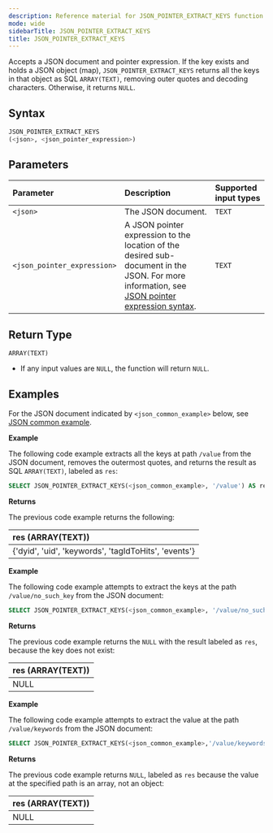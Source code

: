 ```yaml
---
description: Reference material for JSON_POINTER_EXTRACT_KEYS function
mode: wide
sidebarTitle: JSON_POINTER_EXTRACT_KEYS
title: JSON_POINTER_EXTRACT_KEYS
---
```



Accepts a JSON document and pointer expression. If the key exists and holds a JSON object (map),
`JSON_POINTER_EXTRACT_KEYS` returns all the keys in that object as SQL `ARRAY(TEXT)`, removing outer quotes and decoding
characters. Otherwise, it returns `NULL`.

## Syntax

```sql
JSON_POINTER_EXTRACT_KEYS
(<json>, <json_pointer_expression>)
```

## Parameters

| Parameter                   | Description                                                                                                                                                                               | Supported input types |
|:----------------------------|:------------------------------------------------------------------------------------------------------------------------------------------------------------------------------------------|:----------------------|
| `<json>`                    | The JSON document.                                                                                                                                                                        | `TEXT`                |
| `<json_pointer_expression>` | A JSON pointer expression to the location of the desired sub-document in the JSON. For more information, see [JSON pointer expression syntax](/functions-reference/JSON#json-pointer-expression-syntax). | `TEXT`                |

## Return Type

`ARRAY(TEXT)`

* If any input values are `NULL`, the function will return `NULL`.

## Examples

For the JSON document indicated by `<json_common_example>` below,
see [JSON common example](/functions-reference/JSON#json-common-example).

**Example**

The following code example extracts all the keys at path `/value` from the JSON document, removes the outermost quotes,
and returns the result as SQL `ARRAY(TEXT)`, labeled as `res`:

```sql
SELECT JSON_POINTER_EXTRACT_KEYS(<json_common_example>, '/value') AS res
```

**Returns**

The previous code example returns the following:

| res (ARRAY(TEXT))                                    |
|:-----------------------------------------------------|
| {'dyid', 'uid', 'keywords', 'tagIdToHits', 'events'} |

**Example**

The following code example attempts to extract the keys at the path `/value/no_such_key` from the JSON document:

```sql
SELECT JSON_POINTER_EXTRACT_KEYS(<json_common_example>, '/value/no_such_key') AS res
```

**Returns**

The previous code example returns the `NULL` with the result labeled as `res`, because the key does not exist:

| res (ARRAY(TEXT)) |
|:------------------|
| NULL              |

**Example**

The following code example attempts to extract the value at the path `/value/keywords` from the JSON document:

```sql
SELECT JSON_POINTER_EXTRACT_KEYS(<json_common_example>,'/value/keywords') AS res
```

**Returns**

The previous code example returns `NULL`, labeled as `res` because the value at the specified path is an array, not an
object:

| res (ARRAY(TEXT)) |
|:------------------|
| NULL              |

